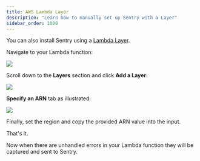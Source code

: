 ```yaml
---
title: AWS Lambda Layer
description: "Learn how to manually set up Sentry with a Layer"
sidebar_order: 1000
---
```


You can also install Sentry using a [Lambda Layer](https://docs.aws.amazon.com/lambda/latest/dg/configuration-layers.html).

Navigate to your Lambda function:

![](lambda-function-detail.png)

Scroll down to the **Layers** section and click **Add a Layer**:

![](lambda-function-detail-layers.png)

**Specify an ARN** tab as illustrated:

![](lambda-function-add-layer.png)

Finally, set the region and copy the provided ARN value into the input.

<LambdaLayerDetail canonical="aws-layer:python" />

That's it.

Now when there are unhandled errors in your Lambda function they will be captured and sent to Sentry.
